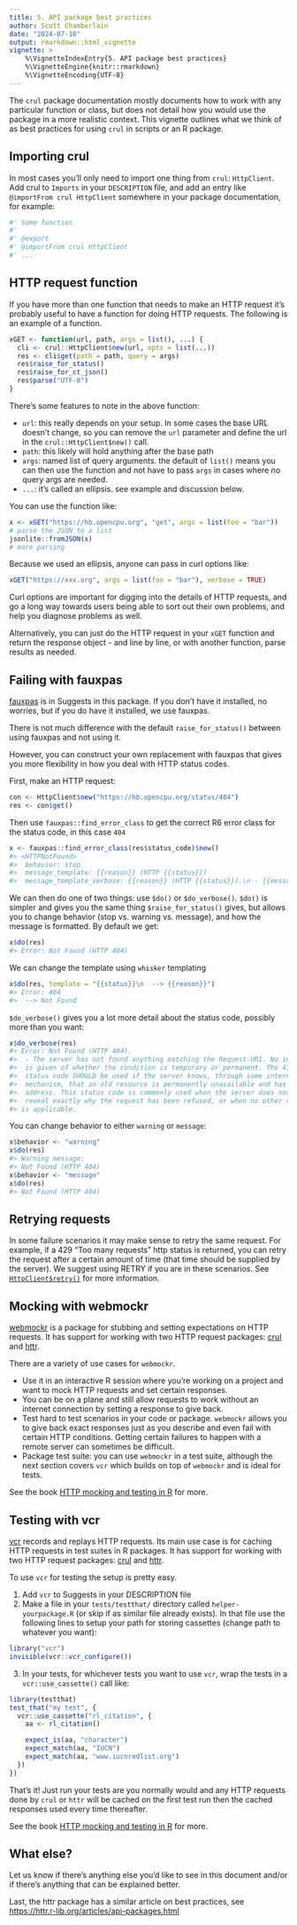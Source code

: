 ```yaml
---
title: 5. API package best practices
author: Scott Chamberlain
date: "2024-07-18"
output: rmarkdown::html_vignette
vignette: >
    %\VignetteIndexEntry{5. API package best practices}
    %\VignetteEngine{knitr::rmarkdown}
    %\VignetteEncoding{UTF-8}
---
```



The `crul` package documentation mostly documents how to work
with any particular function or class, but does not detail
how you would use the package in a more realistic context. This
vignette outlines what we think of as best practices for using
`crul` in scripts or an R package.

## Importing crul

In most cases you'll only need to import one thing from `crul`:
`HttpClient`. Add crul to `Imports` in your `DESCRIPTION` file,
and add an entry like `@importFrom crul HttpClient` somewhere in
your package documentation, for example:

```r
#' Some function
#'
#' @export
#' @importFrom crul HttpClient
#' ...
```

## HTTP request function

If you have more than one function that needs to make an HTTP request
it's probably useful to have a function for doing HTTP requests. The
following is an example of a function.


```r
xGET <- function(url, path, args = list(), ...) {
  cli <- crul::HttpClient$new(url, opts = list(...))
  res <- cli$get(path = path, query = args)
  res$raise_for_status()
  res$raise_for_ct_json()
  res$parse("UTF-8")
}
```

There's some features to note in the above function:

* `url`: this really depends on your setup. In some cases the base URL
doesn't change, so you can remove the `url` parameter and define the
url in the `crul::HttpClient$new()` call.
* `path`: this likely will hold anything after the base path
* `args`: named list of query arguments. the default of `list()`
means you can then use the function and not have to pass `args`
in cases where no query args are needed.
* `...`: it's called an ellipsis. see example and discussion below.

You can use the function like:


```r
x <- xGET("https://hb.opencpu.org", "get", args = list(foo = "bar"))
# parse the JSON to a list
jsonlite::fromJSON(x)
# more parsing
```

Because we used an ellipsis, anyone can pass in curl options like:


```r
xGET("https://xxx.org", args = list(foo = "bar"), verbose = TRUE)
```

Curl options are important for digging into the details of HTTP
requests, and go a long way towards users being able to sort out
their own problems, and help you diagnose problems as well.

Alternatively, you can just do the HTTP request in your `xGET` function
and return the response object - and line by line, or with
another function, parse results as needed.

## Failing with fauxpas

[fauxpas][] is in Suggests in this package. If you don't have it
installed, no worries, but if you do have it installed, we use
fauxpas.

There is not much difference with the default `raise_for_status()`
between using fauxpas and not using it.

However, you can construct your own replacement with fauxpas that
gives you more flexibility in how you deal with HTTP status codes.

First, make an HTTP request:


```r
con <- HttpClient$new("https://hb.opencpu.org/status/404")
res <- con$get()
```

Then use `fauxpas::find_error_class` to get the correct R6 error
class for the status code, in this case `404`


```r
x <- fauxpas::find_error_class(res$status_code)$new()
#> <HTTPNotFound>
#>  behavior: stop
#>  message_template: {{reason}} (HTTP {{status}})
#>  message_template_verbose: {{reason}} (HTTP {{status}}).\n - {{message}}
```

We can then do one of two things: use `$do()` or `$do_verbose()`. `$do()`
is simpler and gives you the same thing `$raise_for_status()` gives, but
allows you to change behavior (stop vs. warning vs. message), and how the
message is formatted. By default we get:


```r
x$do(res)
#> Error: Not Found (HTTP 404)
```

We can change the template using `whisker` templating


```r
x$do(res, template = "{{status}}\n  --> {{reason}}")
#> Error: 404
#>  --> Not Found
```

`$do_verbose()` gives you a lot more detail about the status code, possibly more
than you want:


```r
x$do_verbose(res)
#> Error: Not Found (HTTP 404).
#>  - The server has not found anything matching the Request-URI. No indication
#>  is given of whether the condition is temporary or permanent. The 410 (Gone)
#>  status code SHOULD be used if the server knows, through some internally configurable
#>  mechanism, that an old resource is permanently unavailable and has no forwarding
#>  address. This status code is commonly used when the server does not wish to
#>  reveal exactly why the request has been refused, or when no other response
#> is applicable.
```

You can change behavior to either `warning` or `message`:


```r
x$behavior <- "warning"
x$do(res)
#> Warning message:
#> Not Found (HTTP 404)
x$behavior <- "message"
x$do(res)
#> Not Found (HTTP 404)
```

## Retrying requests

In some failure scenarios it may make sense to retry the same request.
For example, if a 429 "Too many requests" http status is returned, you
can retry the request after a certain amount of time (that time should
be supplied by the server). We suggest using RETRY if you are in these
scenarios. See [`HttpClient$retry()`](https://docs.ropensci.org/crul/reference/HttpClient.html#method-retry)
for more information.


## Mocking with webmockr

[webmockr][] is a package for stubbing and setting expectations on
HTTP requests. It has support for working with two HTTP request
packages: [crul][] and [httr][].

There are a variety of use cases for `webmockr`.

* Use it in an interactive R session where you're working
on a project and want to mock HTTP requests and set certain responses.
* You can be on a plane and still allow requests to work without an
internet connection by setting a response to give back.
* Test hard to test scenarios in your code or package. `webmockr`
allows you to give back exact responses just as you describe and
even fail with certain HTTP conditions. Getting certain failures
to happen with a remote server can sometimes be difficult.
* Package test suite: you can use `webmockr` in a test suite,
although the next section covers `vcr` which builds on top of
`webmockr` and is ideal for tests.

See the book [HTTP mocking and testing in R][book] for more.


## Testing with vcr

[vcr][] records and replays HTTP requests. Its main use case is for
caching HTTP requests in test suites in R packages. It has support
for working with two HTTP request packages: [crul][] and [httr][].

To use `vcr` for testing the setup is pretty easy.

1. Add `vcr` to Suggests in your DESCRIPTION file
2. Make a file in your `tests/testthat/` directory called
`helper-yourpackage.R` (or skip if as similar file already exists).
In that file use the following lines to setup your path for storing
cassettes (change path to whatever you want):

```r
library("vcr")
invisible(vcr::vcr_configure())
```

3. In your tests, for whichever tests you want to use `vcr`, wrap
the tests in a `vcr::use_cassette()` call like:

```r
library(testthat)
test_that("my test", {
  vcr::use_cassette("rl_citation", {
    aa <- rl_citation()

    expect_is(aa, "character")
    expect_match(aa, "IUCN")
    expect_match(aa, "www.iucnredlist.org")
  })
})
```

That's it! Just run your tests are you normally would and any HTTP
requests done by `crul` or `httr` will be cached on the first test run
then the cached responses used every time thereafter.

See the book [HTTP mocking and testing in R][book] for more.

## What else?

Let us know if there's anything else you'd like to see in this
document and/or if there's anything that can be explained better.

Last, the httr package has a similar article on best practices, see
<https://httr.r-lib.org/articles/api-packages.html>


[crul]: https://github.com/ropensci/crul
[webmockr]: https://github.com/ropensci/webmockr
[vcr]: https://github.com/ropensci/vcr
[httr]: https://github.com/r-lib/httr
[fauxpas]: https://github.com/sckott/fauxpas
[book]: https://books.ropensci.org/http-testing/
